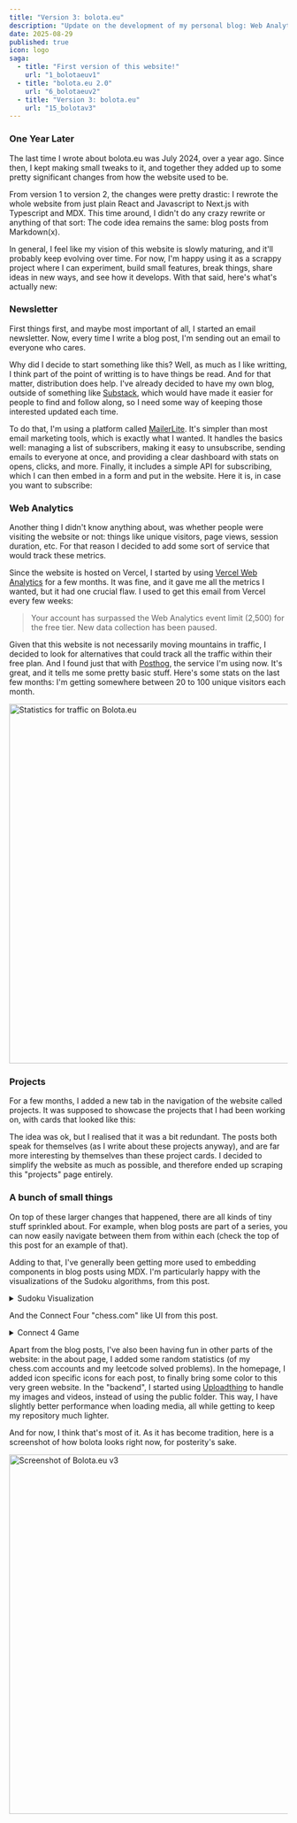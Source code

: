 ```yaml
---
title: "Version 3: bolota.eu"
description: "Update on the development of my personal blog: Web Analytics, Newsletter, Projects and more."
date: 2025-08-29
published: true
icon: logo
saga:
  - title: "First version of this website!"
    url: "1_bolotaeuv1"
  - title: "bolota.eu 2.0"
    url: "6_bolotaeuv2"
  - title: "Version 3: bolota.eu"
    url: "15_bolotav3"
---
```


### One Year Later

The last time I wrote about <Link href="/" className="link">bolota.eu</Link> was July 2024, over a year ago. Since then, I kept making small tweaks to it, and together they added up to some pretty significant changes from how the website used to be.

From version 1 to version 2, the changes were pretty drastic: I rewrote the whole website from just plain React and Javascript to Next.js with Typescript and MDX. This time around, I didn't do any crazy rewrite or anything of that sort: The code idea remains the same: blog posts from Markdown(x). 

In general, I feel like my vision of this website is slowly maturing, and it'll probably keep evolving over time. For now, I'm happy using it as a scrappy project where I can experiment, build small features, break things, share ideas in new ways, and see how it develops. With that said, here's what's actually new:

### Newsletter

First things first, and maybe most important of all, I started an email newsletter. Now, every time I write a blog post, I'm sending out an email to everyone who cares.

Why did I decide to start something like this? Well, as much as I like writting, I think part of the point of writting is to have things be read. And for that matter, distribution does help. I've already decided to have my own blog, outside of something like <a className="link" href="https://substack.com/" target="_blank">Substack</a>, which would have made it easier for people to find and follow along, so I need some way of keeping those interested updated each time.

To do that, I'm using a platform called <a className="link" href="https://www.mailerlite.com/" target="_blank">MailerLite</a>. It's simpler than most email marketing tools, which is exactly what I wanted. It handles the basics well: managing a list of subscribers, making it easy to unsubscribe, sending emails to everyone at once, and providing a clear dashboard with stats on opens, clicks, and more. Finally, it includes a simple API for subscribing, which I can then embed in a form and put in the website. Here it is, in case you want to subscribe:

<SubscriberForm />

### Web Analytics

Another thing I didn't know anything about, was whether people were visiting the website or not: things like unique visitors, page views, session duration, etc. For that reason I decided to add some sort of service that would track these metrics. 

Since the website is hosted on Vercel, I started by using <a target="_blank" href="https://vercel.com/docs/analytics" className="link">Vercel Web Analytics</a> for a few months. It was fine, and it gave me all the metrics I wanted, but it had one crucial flaw. I used to get this email from Vercel every few weeks:

> Your account has surpassed the Web Analytics event limit (2,500) for the free tier. New data collection has been paused.

Given that this website is not necessarily moving mountains in traffic, I decided to look for alternatives that could track all the traffic within their free plan. And I found just that with <a target="_blank" href="https://posthog.com/" className="link">Posthog</a>, the service I'm using now. It's great, and it tells me some pretty basic stuff. Here's some stats on the last few months: I'm getting somewhere between 20 to 100 unique visitors each month.

<div className="flex justify-center">
    <img className="border-2 border-border rounded-md" src="https://0mjwcg480p.ufs.sh/f/If0ZI6Cx8kn0Cdo87Htu5ABixORCQtesJl28mhMDfgYvLrFo" width="650" alt="Statistics for traffic on Bolota.eu" />
</div>

### Projects

For a few months, I added a new tab in the navigation of the website called projects. It was supposed to showcase the projects that I had been working on, with cards that looked like this:

<div className="grid grid-cols-1 sm:grid-cols-2 gap-4 not-prose">
    <ProjectItem 
        title="Bolota.eu" 
        description="This website's source code." 
        years="2023-Present" 
        gh="https://github.com/arturchichorro/bolota.eu"
        posts={[
            {post_title: "Version 3", external: false, url: "15_bolotav3"},
            {post_title: "Version 2", external: false, url: "6_bolotaeuv2"},
            {post_title: "Version 1", external: false, url: "1_bolotaeuv1"},
        ]}   
    />
    <ProjectItem 
        title="Basketball Vision" 
        description="Counting attempted/made Basketball shots w/ Python." 
        years="2024" 
        gh="https://github.com/arturchichorro/bballvision"
        posts={[
            {post_title: "Implementation", external: false, url: "10_bballvision"},
            {post_title: "Idea", external: false, url: "7_sharing_and_buildspace"},
        ]}   
    />
    <ProjectItem 
        title="Spotify Controller"
        description="Device to remotely control spotify."
        years="2024" 
        gh="https://github.com/arturchichorro/Spotify_Controller"
        posts={[
            {post_title: "Article", external: false, url: "8_embedded_programming"},
        ]}   
    />
    <ProjectItem 
        title="Learn Anything (Lanny)"
        description="Turn any text document into a Quizz using AI." 
        years="2024" 
        gh={undefined}
        posts={[
            {post_title: "Article", external: false, url:"5_shift_appens"},
            {post_title: "Behance", external: true, url:"https://www.behance.net/gallery/198170575/Lanny"}
        ]}   
    />
</div>

The idea was ok, but I realised that it was a bit redundant. The posts both speak for themselves (as I write about these projects anyway), and are far more interesting by themselves than these project cards. I decided to simplify the website as much as possible, and therefore ended up scraping this "projects" page entirely.

### A bunch of small things

On top of these larger changes that happened, there are all kinds of tiny stuff sprinkled about. For example, when blog posts are part of a series, you can now easily navigate between them from within each (check the top of this post for an example of that).

Adding to that, I've generally been getting more used to embedding components in blog posts using MDX. I'm particularly happy with the visualizations of the Sudoku algorithms, from <Link href="14_algxsudoku" className="link">this</Link> post.

<details>
<summary><span className="link cursor-pointer">Sudoku Visualization</span></summary>

This sudoku is classified as expert difficulty.

<div className="flex justify-center">
    <SudokuAlgX initialGrid={[
        [0, 0, 0, 3, 0, 0, 4, 0, 5],
        [0, 2, 3, 0, 0, 0, 0, 9, 0],
        [0, 0, 0, 0, 0, 0, 0, 0, 0],
        [0, 9, 0, 0, 5, 0, 6, 0, 0],
        [0, 0, 8, 6, 0, 0, 2, 7, 0],
        [6, 0, 2, 4, 0, 0, 0, 0, 3],
        [0, 0, 0, 0, 0, 0, 0, 5, 4],
        [0, 0, 0, 0, 7, 0, 0, 0, 0],
        [0, 0, 0, 2, 0, 0, 3, 6, 8],
    ]} />
</div>
</details>

And the Connect Four "chess.com" like UI from <Link className="link" href="9_connect4">this</Link> post.

<details>
<summary><span className="link cursor-pointer">Connect 4 Game</span></summary>

<div className="flex justify-center items-center">
    <ConnectFour />
</div>
</details>

Apart from the blog posts, I've also been having fun in other parts of the website: in the <Link className="link" href="/about">about page</Link>, I added some random statistics (of my chess.com accounts and my leetcode solved problems). In the homepage, I added icon specific icons for each post, to finally bring some color to this very green website. In the "backend", I started using <a target="_blank" className='link' href="https://uploadthing.com/">Uploadthing</a> to handle my images and videos, instead of using the public folder. This way, I have slightly better performance when loading media, all while getting to keep my repository much lighter.

And for now, I think that's most of it. As it has become tradition, here is a screenshot of how bolota looks right now, for posterity's sake.

<div className="flex justify-center">
    <img className="border-2 border-border rounded-md" src="https://0mjwcg480p.ufs.sh/f/If0ZI6Cx8kn0SwmBgPWDCMKyB6lmOfgGpdLv8TWj3XoJYNHh" width="650" alt="Screenshot of Bolota.eu v3" />
</div>
